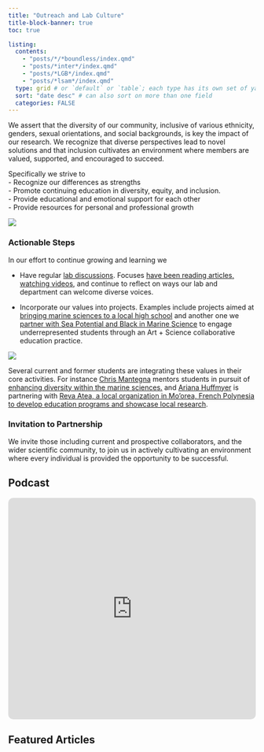 ```yaml
---
title: "Outreach and Lab Culture"
title-block-banner: true
toc: true

listing:
  contents:
    - "posts/*/*boundless/index.qmd"
    - "posts/*inter*/index.qmd"
    - "posts/*LGB*/index.qmd"
    - "posts/*lsam*/index.qmd"
  type: grid # or `default` or `table`; each type has its own set of yaml options to include
  sort: "date desc" # can also sort on more than one field
  categories: FALSE
---
```


We assert that the diversity of our community, inclusive of various ethnicity, genders, sexual orientations, and social backgrounds, is key the impact of our research. We recognize that diverse perspectives lead to novel solutions and that inclusion cultivates an environment where members are valued, supported, and encouraged to succeed.

Specifically we strive to\
- Recognize our differences as strengths\
- Promote continuing education in diversity, equity, and inclusion.\
- Provide educational and emotional support for each other\
- Provide resources for personal and professional growth

![](img/lab-photo-20250213-edited-SJW-01.JPG)

### Actionable Steps

In our effort to continue growing and learning we

-   Have regular [lab discussions](https://robertslab.github.io/resources/DEI-Resources/#bimonthly-diversity-equity-and-inclusion-meetings). Focuses [have been reading articles, watching videos](https://docs.google.com/spreadsheets/d/1LCIiAqWMaJ0tPZIevUXqWyZR2SN4p9qGLgQIvWBaWgo/edit#gid=0), and continue to reflect on ways our lab and department can welcome diverse voices.

-   Incorporate our values into projects. Examples include projects aimed at [bringing marine sciences to a local high school](https://faculty.washington.edu/sr320/research/wsg-clam.html) and another one we [partner with Sea Potential and Black in Marine Science](https://faculty.washington.edu/sr320/research/art.html) to engage underrepresented students through an Art + Science collaborative education practice.

![](http://gannet.fish.washington.edu/seashell/snaps/Monosnap_Monosnap_2025-02-15_05-17-02.png)

Several current and former students are integrating these values in their core activities. For instance [Chris Mantegna](https://faculty.washington.edu/sr320/people.html#chris-mantegna) mentors students in pursuit of [enhancing diversity within the marine sciences.](https://fish.uw.edu/2023/09/marine-science-mentoring-over-the-summer-at-fhl/) and [Ariana Huffmyer](https://faculty.washington.edu/sr320/people.html#ariana-s.-huffmyer-phd) is partnering with [Reva Atea, a local organization in Mo'orea, French Polynesia to develop education programs and showcase local research](https://www.reva-atea.com/).

### Invitation to Partnership

We invite those including current and prospective collaborators, and the wider scientific community, to join us in actively cultivating an environment where every individual is provided the opportunity to be successful.

## Podcast

<iframe allow="autoplay *; encrypted-media *; fullscreen *; clipboard-write" frameborder="0" height="450" style="width:100%;max-width:660px;overflow:hidden;border-radius:10px;" sandbox="allow-forms allow-popups allow-same-origin allow-scripts allow-storage-access-by-user-activation allow-top-navigation-by-user-activation" src="https://embed.podcasts.apple.com/us/podcast/gene-pooling/id1802677296"></iframe>


## Featured Articles
